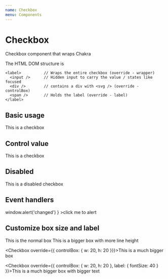 ```yaml
---
name: Checkbox
menu: Components
---
```




# Checkbox

Checkbox component that wraps Chakra

The HTML DOM structure is 

```
<label>          // Wraps the entire checkbox (override - wrapper)
  <input />      // Hidden input to carry the value / states like focused
  <div />        // contains a div with <svg /> (override - controlBox)
  <span />       // Holds the label (override - label)
</label>
```

## Basic usage

<Playground>
  <Checkbox>This is a checkbox</Checkbox>
</Playground>

## Control value

<Playground>
  <Checkbox isChecked={true}>This is a checkbox</Checkbox>
</Playground>


## Disabled

<Playground>
  <Checkbox isDisabled>This is a disabled checkbox</Checkbox>
</Playground>

## Event handlers
<Playground>
  <Checkbox
    onChange={() => window.alert('changed') }
  >click me to alert</Checkbox>
</Playground>

## Customize box size and label
<Playground>
  <Checkbox>This is the normal box</Checkbox>
  <Checkbox override={{ 
    wrapper: { lineHeight: 5 },
    controlBox: { w: 10, h: 10 } 
  }}>
    This is a bigger box with more line height
  </Checkbox>

  <Checkbox override={{ controlBox: { w: 20, h: 20 }}}>This is a much bigger box</Checkbox>

  <Checkbox override={{ 
    controlBox: { w: 20, h: 20 },
    label: { fontSize: 40 }
  }}>This is a much bigger box with bigger text</Checkbox>
</Playground>

